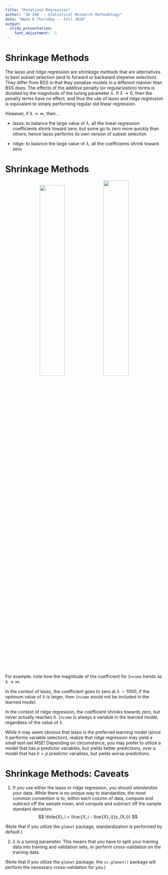 ```yaml
---
title: "Penalized Regression"
author: "36-290 -- Statistical Research Methodology"
date: "Week 6 Thursday -- Fall 2020"
output: 
  slidy_presentation:
    font_adjustment: -1
---
```


Shrinkage Methods
===

The lasso and ridge regression are *shrinkage methods* that are alternatives to best subset selection (and to forward or backward stepwise selection). They differ from BSS in that they penalize models in a different manner than BSS does:
\begin{eqnarray*}
{\rm lasso:} &~& {\rm RSS} + \lambda \sum_{i=1}^p \vert \beta_i \vert \\
{\rm ridge:} &~& {\rm RSS} + \lambda \sum_{i=1}^p \beta_i^2
\end{eqnarray*}
The effects of the additive penalty (or regularization) terms is dictated by the magnitude of the tuning parameter $\lambda$. If $\lambda \rightarrow 0$, then the penalty terms have no effect, and thus the use of lasso and ridge regression is equivalent to simply performing regular old linear regression.

However, if $\lambda \rightarrow \infty$, then...

- lasso: to balance the large value of $\lambda$, all the linear regression coefficients shrink toward zero, but some go to zero more quickly than others; hence lasso performs its own version of subset selection

- ridge: to balance the large value of $\lambda$, all the coefficients shrink toward zero

Shrinkage Methods
===

<center> ![](http://www.stat.cmu.edu/~pfreeman/Lasso.png){width=39.5%}
![](http://www.stat.cmu.edu/~pfreeman/Ridge.png){width=40%} </center>

For example: note how the magnitude of the coefficient for `Income` trends as $\lambda \rightarrow \infty$.

In the context of lasso, the coefficient goes to zero at $\lambda \sim 1000$; if the optimum value of $\lambda$ is larger, then `Income` would not be included in the learned model.

In the context of ridge regression, the coefficient shrinks towards zero, but never actually reaches it. `Income` is always a variable in the learned model, regardless of the value of $\lambda$.

While it may seem obvious that lasso is the preferred learning model (since it performs variable selection), realize that ridge regression may yield a small test-set MSE! Depending on circumstance, you may prefer to utilize a model that has $p$ predictor variables, but yields better predictions, over a model that has $k < p$ predictor variables, but yields worse predictions.

Shrinkage Methods: Caveats
===

1. If you use either the lasso or ridge regression, you should *standardize* your data. While there is no unique way to standardize, the most common convention is to, within each column of data, compute and subtract off the sample mean, and compute and subtract off the sample standard deviation:
$$
\tilde{X}_i = \frac{X_i - \bar{X}_i}{s_{X,i}}
$$

(Note that if you utilize the `glmnet` package, standardization is performed by default.)

2. $\lambda$ is a tuning parameter. This means that you have to split your training data into training and validation sets, or perform cross-validation on the training data.

(Note that if you utilize the `glmnet` package, the `cv.glmnet()` package will perform the necessary cross-validation for you.)

